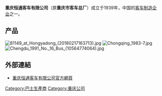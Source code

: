 {{unreferenced|time=2015-03-27T10:15:18+00:00}}
{{expand|time=2015-03-27T10:14:59+00:00}}
{{Infobox company
| name                = 重庆恒通客车有限公司
| name_en             = 
| logo                = 
| logo_size           = 
| logo_caption        = 
| image               =          
| image_size          =
| image_caption       =
| type                = 
| native_name         = 
| native_name_lang    = 
| other_name          = 
| traded_as           = 
| com_code            = 
| ROC_UBN             = 
| fate                = 
| predecessor         = 重庆市客车总厂
| successor           = 
| foundation          = 1939年
| defunct             = <!-- {{End date|YYYY|MM|DD}} -->
| location            = 
| locations           = 
| area_served         = 
| founder             = 
| chairman            = 
| president           = 
| MD                  = 
| GM                  = 
| CEO                 = 
| COO                 = 
| CFO                 = 
| CMO                 = 
| CD                  = 
| key_people          = 
| location            = {{PRC}}[[重庆市|重庆市]][[渝北区|渝北区]]翔宇路888号
| industry            = [[汽车|汽车]]
| products            = [[巴士|巴士]]、[[客車|客車]]
| services            = 
| revenue             = 
| operating_income    = 
| net_income          = 
| aum                 = 
| assets              = 
| equity              = 
| owner               = 
| num_employees       = 
| parent              = 
| divisions           = 
| subsid              = 
| homepage            = {{URL|http://www.hengtongbus.com/|重庆恒通客车有限公司官方網頁}}
| zip_code            = 
| telephone_no        = 
| slogan              = 
| capital             = 
| market_value        = 
| P/E_ratio           = 
| earnings_per_share  = 
| net_asset_value     = 
| accounting_period   = 
| major_shareholder   = 
| footnotes           = 
}}
'''重庆恒通客车有限公司'''（原'''重庆市客车总厂'''）成立于1939年，中国的[[客车制造|客车制造]][[企业|企业]]之一。

== 产品  ==
[[File:81149_at_Hongyadong_(20180217163713).jpg|thumb]]
[[File:Chongqing_1983-7.jpg|thumb]]
[[File:Chengdu_1991_No._16_Bus_(10564774064).jpg|thumb]]

== 外部連結 ==
* [https://web.archive.org/web/20150318220844/http://www.hengtongbus.com/ 重庆恒通客车有限公司官方網頁]

{{客车制造商}}

[[Category:巴士生產商|Category:巴士生產商]]
[[Category:重庆公司|Category:重庆公司]]